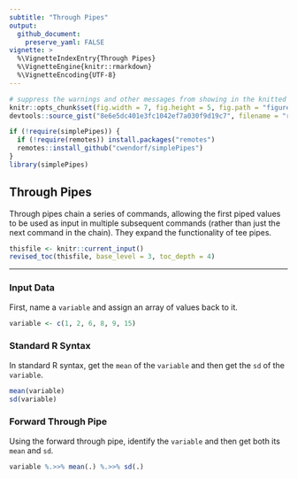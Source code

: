 ```yaml
---
subtitle: "Through Pipes"
output:
  github_document:
    preserve_yaml: FALSE
vignette: >
  %\VignetteIndexEntry{Through Pipes}
  %\VignetteEngine{knitr::rmarkdown}
  %\VignetteEncoding{UTF-8}
---
```


```r
# suppress the warnings and other messages from showing in the knitted file.
knitr::opts_chunk$set(fig.width = 7, fig.height = 5, fig.path = "figures/", echo = TRUE, warning = FALSE, message = FALSE)
devtools::source_gist("8e6e5dc401e3fc1042ef7a030f9d19c7", filename = "revised_toc.R")
```

```r
if (!require(simplePipes)) {
  if (!require(remotes)) install.packages("remotes")
  remotes::install_github("cwendorf/simplePipes")
}
library(simplePipes)
```

## Through Pipes

Through pipes chain a series of commands, allowing the first piped values to be used as input in multiple subsequent commands (rather than just the next command in the chain). They expand the functionality of tee pipes.

```r
thisfile <- knitr::current_input()
revised_toc(thisfile, base_level = 3, toc_depth = 4)
```

---

### Input Data

First, name a `variable` and assign an array of values back to it.

```r
variable <- c(1, 2, 6, 8, 9, 15)
```

### Standard R Syntax

In standard R syntax, get the `mean` of the `variable` and then get the `sd` of the `variable`.

```r
mean(variable)
sd(variable)
```

### Forward Through Pipe

Using the forward through pipe, identify the `variable` and then get both its `mean` and `sd`.

```r
variable %.>>% mean(.) %.>>% sd(.)
```
